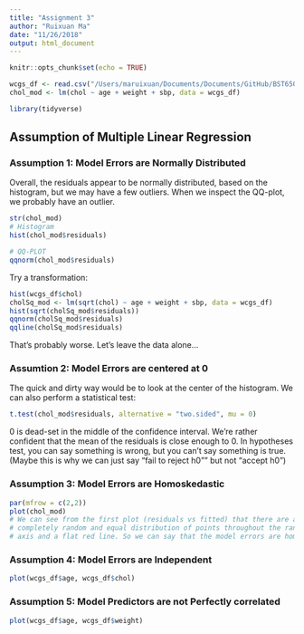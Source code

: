 ```yaml
---
title: "Assignment 3"
author: "Ruixuan Ma"
date: "11/26/2018"
output: html_document
---
```


```r
knitr::opts_chunk$set(echo = TRUE)
```

```r
wcgs_df <- read.csv("/Users/maruixuan/Documents/Documents/GitHub/BST650_Bootstrap/wcgs.csv", header = TRUE, stringsAsFactors = FALSE)
chol_mod <- lm(chol ~ age + weight + sbp, data = wcgs_df)

library(tidyverse)
```

## Assumption of Multiple Linear Regression

### Assumption 1: Model Errors are Normally Distributed
Overall, the residuals appear to be normally distributed, based on the histogram,
but we may have a few outliers. When we inspect the QQ-plot, we probably have an
outlier.
```r
str(chol_mod)
# Histogram
hist(chol_mod$residuals)

# QQ-PLOT
qqnorm(chol_mod$residuals)
```

Try a transformation:
```r
hist(wcgs_df$chol)
cholSq_mod <- lm(sqrt(chol) ~ age + weight + sbp, data = wcgs_df)
hist(sqrt(cholSq_mod$residuals))
qqnorm(cholSq_mod$residuals)
qqline(cholSq_mod$residuals)
```
That's probably worse. Let's leave the data alone...

### Assumtion 2: Model Errors are centered at 0
The quick and dirty way would be to look at the center of the histogram. We can
also perform a statistical test:
```r
t.test(chol_mod$residuals, alternative = "two.sided", mu = 0)
```
0 is dead-set in the middle of the confidence interval. We're rather confident 
that the mean of the residuals is close enough to 0.
In hypotheses test, you can say something is wrong, but you can't say something 
is true.(Maybe this is why we can just say "fail to reject h0"" but not "accept h0")

### Assumption 3: Model Errors are Homoskedastic
```r
par(mfrow = c(2,2))
plot(chol_mod)
# We can see from the first plot (residuals vs fitted) that there are amoset
# completely random and equal distribution of points throughout the range of x
# axis and a flat red line. So we can say that the model errors are homoskedastic.

```



### Assumption 4: Model Errors are Independent
```r
plot(wcgs_df$age, wcgs_df$chol)
```




### Assumption 5: Model Predictors are not Perfectly correlated
```r
plot(wcgs_df$age, wcgs_df$weight)
```






